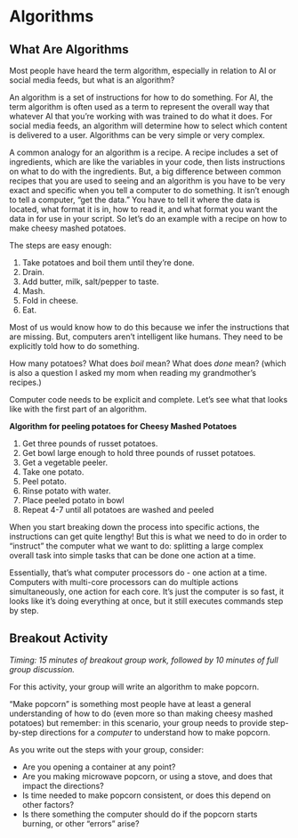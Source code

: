 # Algorithms

## What Are Algorithms

Most people have heard the term algorithm, especially in relation to AI or social media feeds, but what is an algorithm?

An algorithm is a set of instructions for how to do something. For AI, the term algorithm is often used as a term to represent the overall way that whatever AI that you’re working with was trained to do what it does.  For social media feeds, an algorithm will determine how to select which content is delivered to a user.  Algorithms can be very simple or very complex.

A common analogy for an algorithm is a recipe. A recipe includes a set of ingredients, which are like the variables in your code, then lists instructions on what to do with the ingredients.  But, a big difference between common recipes that you are used to seeing and an algorithm is you have to be very exact and specific when you tell a computer to do something. It isn’t enough to tell a computer, “get the data.” You have to tell it where the data is located, what format it is in, how to read it, and what format you want the data in for use  in your script. So let’s do an example with a recipe on how to make cheesy mashed potatoes.

The steps are easy enough: 

1. Take potatoes and boil them until they're done. 
2. Drain. 
3. Add butter, milk, salt/pepper to taste. 
4. Mash. 
5. Fold in cheese. 
6. Eat.

Most of us would know how to do this because we infer the instructions that are missing.  But, computers aren't intelligent like humans.  They need to be explicitly told how to do something. 

How many potatoes?  What does _boil_ mean?  What does _done_ mean? (which is also a question I asked my mom when reading my grandmother's recipes.)

Computer code needs to be explicit and complete.  Let's see what that looks like with the first part of an algorithm.


**Algorithm for peeling potatoes for Cheesy Mashed Potatoes**

1. Get three pounds of russet potatoes.
2. Get bowl large enough to hold three pounds of russet potatoes.
2. Get a vegetable peeler.
3. Take one potato.
5. Peel potato.
4. Rinse potato with water.
7. Place peeled potato in bowl
8. Repeat 4-7 until all potatoes are washed and peeled

When you start breaking down the process into specific actions, the instructions can get quite lengthy! But this is what we need to do in order to "instruct" the computer what we want to do: splitting a large complex overall task into simple tasks that can be done one action at a time.  

Essentially, that's what computer processors do - one action at a time.  Computers with multi-core processors can do multiple actions simultaneously, one action for each core.  It's just the computer is so fast, it looks like it's doing everything at once, but it still  executes commands step by step. 


## Breakout Activity

_Timing: 15 minutes of breakout group work, followed by 10 minutes of full group discussion._

For this activity, your group will write an algorithm to make popcorn.\ 

"Make popcorn" is something most people have at least a general understanding of how to do (even more so than making cheesy mashed potatoes) but remember: in this scenario, your group needs to provide step-by-step directions for a _computer_ to understand how to make popcorn.

As you write out the steps with your group, consider:

- Are you opening a container at any point?
- Are you making microwave popcorn, or using a stove, and does that impact the directions?
- Is time needed to make popcorn consistent, or does this depend on other factors?
- Is there something the computer should do if the popcorn starts burning, or other "errors" arise?
